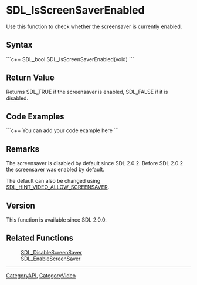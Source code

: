 <!-- pragma section-numbers off -->
<!-- pragma disable-camelcase -->

= SDL_IsScreenSaverEnabled =
Use this function to check whether the screensaver is currently enabled.


== Syntax ==
```c++
SDL_bool SDL_IsScreenSaverEnabled(void)
```

== Return Value ==
Returns SDL_TRUE if the screensaver is enabled, SDL_FALSE if it is disabled.

== Code Examples ==
```c++
You can add your code example here
```

== Remarks ==
The screensaver is disabled by default since SDL 2.0.2. Before SDL 2.0.2 the screensaver was enabled by default.

The default can also be changed using [[SDL_HINT_VIDEO_ALLOW_SCREENSAVER]].

== Version ==
This function is available since SDL 2.0.0.

== Related Functions ==
:[[SDL_DisableScreenSaver]]
:[[SDL_EnableScreenSaver]]

----
[[CategoryAPI]], [[CategoryVideo]]
